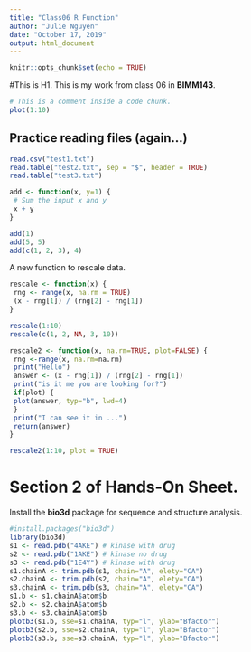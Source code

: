 ```yaml
---
title: "Class06 R Function"
author: "Julie Nguyen"
date: "October 17, 2019"
output: html_document
---
```


```r
knitr::opts_chunk$set(echo = TRUE)
```

#This is H1.
This is my work from class 06 in **BIMM143**.

```r
# This is a comment inside a code chunk.
plot(1:10)
```





## Practice reading files (again...)
```r
read.csv("test1.txt")
read.table("test2.txt", sep = "$", header = TRUE)
read.table("test3.txt")
```

```r
add <- function(x, y=1) {
 # Sum the input x and y
 x + y
}
```

```r
add(1)
add(5, 5)
add(c(1, 2, 3), 4)
```

A new function to rescale data.
```r
rescale <- function(x) {
 rng <- range(x, na.rm = TRUE)
 (x - rng[1]) / (rng[2] - rng[1])
}
```

```r
rescale(1:10)
rescale(c(1, 2, NA, 3, 10))
```

```r
rescale2 <- function(x, na.rm=TRUE, plot=FALSE) {
 rng <-range(x, na.rm=na.rm)
 print("Hello")
 answer <- (x - rng[1]) / (rng[2] - rng[1])
 print("is it me you are looking for?")
 if(plot) {
 plot(answer, typ="b", lwd=4)
 }
 print("I can see it in ...")
 return(answer)
}
```

```r
rescale2(1:10, plot = TRUE)
```

# Section 2 of Hands-On Sheet.

Install the **bio3d** package for sequence and structure analysis.

```r
#install.packages("bio3d")
library(bio3d)
s1 <- read.pdb("4AKE") # kinase with drug
s2 <- read.pdb("1AKE") # kinase no drug
s3 <- read.pdb("1E4Y") # kinase with drug
s1.chainA <- trim.pdb(s1, chain="A", elety="CA")
s2.chainA <- trim.pdb(s2, chain="A", elety="CA")
s3.chainA <- trim.pdb(s3, chain="A", elety="CA")
s1.b <- s1.chainA$atom$b
s2.b <- s2.chainA$atom$b
s3.b <- s3.chainA$atom$b
plotb3(s1.b, sse=s1.chainA, typ="l", ylab="Bfactor")
plotb3(s2.b, sse=s2.chainA, typ="l", ylab="Bfactor")
plotb3(s3.b, sse=s3.chainA, typ="l", ylab="Bfactor")
```

